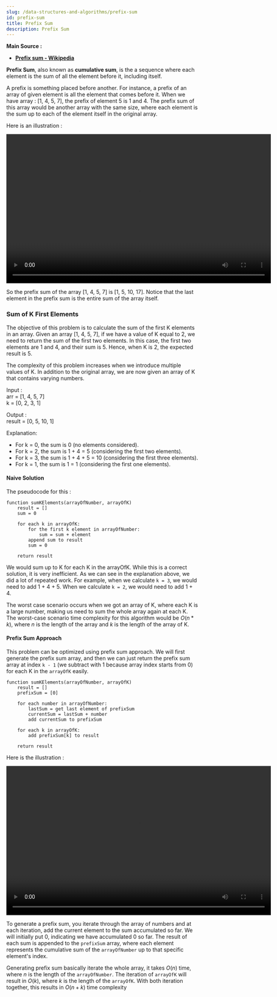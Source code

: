```yaml
---
slug: /data-structures-and-algorithms/prefix-sum
id: prefix-sum
title: Prefix Sum
description: Prefix Sum
---
```



**Main Source :**

- **[Prefix sum - Wikipedia](https://en.wikipedia.org/wiki/Prefix_sum)**

**Prefix Sum**, also known as **cumulative sum**, is the a sequence where each element is the sum of all the element before it, including itself.

A prefix is something placed before another. For instance, a prefix of an array of given element is all the element that comes before it. When we have array : [1, 4, 5, 7], the prefix of element 5 is 1 and 4. The prefix sum of this array would be another array with the same size, where each element is the sum up to each of the element itself in the original array.

Here is an illustration :

<video width="695" height="392" controls>
  <source src={prefix_sum_illustration} />
</video>

So the prefix sum of the array [1, 4, 5, 7] is [1, 5, 10, 17]. Notice that the last element in the prefix sum is the entire sum of the array itself.

### Sum of K First Elements

The objective of this problem is to calculate the sum of the first K elements in an array. Given an array [1, 4, 5, 7], if we have a value of K equal to 2, we need to return the sum of the first two elements. In this case, the first two elements are 1 and 4, and their sum is 5. Hence, when K is 2, the expected result is 5.

The complexity of this problem increases when we introduce multiple values of K. In addition to the original array, we are now given an array of K that contains varying numbers.

Input :  
arr = [1, 4, 5, 7]  
k = [0, 2, 3, 1]

Output :  
result = [0, 5, 10, 1]

Explanation:

- For k = 0, the sum is 0 (no elements considered).
- For k = 2, the sum is 1 + 4 = 5 (considering the first two elements).
- For k = 3, the sum is 1 + 4 + 5 = 10 (considering the first three elements).
- For k = 1, the sum is 1 = 1 (considering the first one elements).

#### Naive Solution

The pseudocode for this :

```
function sumKElements(arrayOfNumber, arrayOfK)
    result = []
    sum = 0

    for each k in arrayOfK:
        for the first k element in arrayOfNumber:
            sum = sum + element
        append sum to result
        sum = 0

    return result
```

We would sum up to K for each K in the arrayOfK. While this is a correct solution, it is very inefficient. As we can see in the explanation above, we did a lot of repeated work. For example, when we calculate `k = 3`, we would need to add 1 + 4 + 5. When we calculate `k = 2`, we would need to add 1 + 4.

The worst case scenario occurs when we got an array of K, where each K is a large number, making us need to sum the whole array again at each K. The worst-case scenario time complexity for this algorithm would be $O(n * k)$, where $n$ is the length of the array and $k$ is the length of the array of K.

#### Prefix Sum Approach

This problem can be optimized using prefix sum approach. We will first generate the prefix sum array, and then we can just return the prefix sum array at index `k - 1` (we subtract with 1 because array index starts from 0) for each K in the `arrayOfK` easily.

```
function sumKElements(arrayOfNumber, arrayOfK)
    result = []
    prefixSum = [0]

    for each number in arrayOfNumber:
        lastSum = get last element of prefixSum
        currentSum = lastSum + number
        add currentSum to prefixSum

    for each k in arrayOfK:
        add prefixSum[k] to result

    return result
```

Here is the illustration :

<video width="695" height="392" controls>
  <source src={prefix_sum_solution} />
</video>

To generate a prefix sum, you iterate through the array of numbers and at each iteration, add the current element to the sum accumulated so far. We will initially put 0, indicating we have accumulated 0 so far. The result of each sum is appended to the `prefixSum` array, where each element represents the cumulative sum of the `arrayOfNumber` up to that specific element's index.

Generating prefix sum basically iterate the whole array, it takes $O(n)$ time, where $n$ is the length of the `arrayOfNumber`. The iteration of `arrayOfK` will result in $O(k)$, where $k$ is the length of the `arrayOfK`. With both iteration together, this results in $O(n + k)$ time complexity
